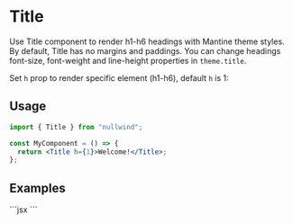 
<Meta
  title="Title"
  description="Use Title component to render h1-h6 headings with Mantine theme styles."
/>

# Title

Use Title component to render h1-h6 headings with Mantine theme styles. By default, Title has no margins and paddings. You can change headings font-size, font-weight and line-height properties in `theme.title`.

Set `h` prop to render specific element (h1-h6), default `h` is 1:

## Usage

```jsx
import { Title } from "nullwind";

const MyComponent = () => {
  return <Title h={1}>Welcome!</Title>;
};
```

## Examples

<Playground>
  <Playground.Preview>
    <Title h={1}>This is h1 title!</Title>
    <Title h={2}>This is h2 title!</Title>
    <Title h={3}>This is h3 title!</Title>
    <Title h={4}>This is h4 title!</Title>
    <Title h={5}>This is h5 title!</Title>
    <Title h={6}>This is h6 title!</Title>
  </Playground.Preview>
  <Playground.Code>
    ```jsx
    <Title h={1}>This is h1 title!</Title>
    <Title h={2}>This is h2 title!</Title>
    <Title h={3}>This is h3 title!</Title>
    <Title h={4}>This is h4 title!</Title>
    <Title h={5}>This is h5 title!</Title>
    <Title h={6}>This is h6 title!</Title>
    ```
  </Playground.Code>
</Playground>

